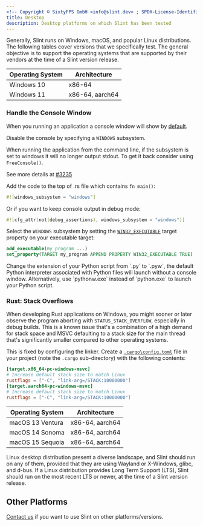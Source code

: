 ```yaml
---
<!-- Copyright © SixtyFPS GmbH <info@slint.dev> ; SPDX-License-Identifier: MIT -->
title: Desktop
description: Desktop platforms on which Slint has been tested
---
```



Generally, Slint runs on Windows, macOS, and popular Linux distributions. The following tables
cover versions that we specifically test. The general objective is to support the operating systems that
are supported by their vendors at the time of a Slint version release.


<Tabs syncKey="dev-platform">
<TabItem label="Windows" icon="seti:windows">

| Operating System | Architecture    |
| ---------------- | --------------- |
| Windows 10       | x86-64          |
| Windows 11       | x86-64, aarch64 |

### Handle the Console Window

When you running an application a console window will show by [default](https://learn.microsoft.com/en-us/cpp/build/reference/subsystem-specify-subsystem?view=msvc-170).

Disable the console by specifying a `WINDOWS` subsystem.

When running the application from the command line, if the subsystem is set to windows it will no longer output stdout. To get it back consider using `FreeConsole()`.

See more details at [#3235](https://github.com/slint-ui/slint/issues/3235)

<Tabs syncKey="dev-language">
<TabItem label="Rust">

Add the code to the top of .rs file which contains `fn main()`:

```rust
#![windows_subsystem = "windows"]
```

Or if you want to keep console output in debug mode:

```rust
#![cfg_attr(not(debug_assertions), windows_subsystem = "windows")]
```
</TabItem>
<TabItem label="C++">


Select the `WINDOWS` subsystem by setting the [`WIN32_EXECUTABLE`](https://cmake.org/cmake/help/latest/prop_tgt/WIN32_EXECUTABLE.html#prop_tgt:WIN32_EXECUTABLE) target property on your executable target:

```cmake
add_executable(my_program ...)
set_property(TARGET my_program APPEND PROPERTY WIN32_EXECUTABLE TRUE)
```

</TabItem>

<TabItem label="Python">
Change the extension of your Python script from `.py` to `.pyw`, the default Python interpreter associated with
Python files will launch without a console window. Alternatively, use `pythonw.exe` instead of `python.exe` to launch
your Python script.
</TabItem>

</Tabs>

### Rust: Stack Overflows

When developing Rust applications on Windows, you might sooner or later observe the program aborting with `STATUS_STACK_OVERFLOW`,
especially in debug builds. This is a known issue that's a combination of a high demand for stack space and MSVC defaulting to
a stack size for the main thread that's significantly smaller compared to other operating systems.

This is fixed by configuring the linker. Create a [`.cargo\config.toml`](https://doc.rust-lang.org/cargo/reference/config.html#configuration)
file in your project (note the `.cargo` sub-directory) with the following contents:

```toml
[target.x86_64-pc-windows-msvc]
# Increase default stack size to match Linux
rustflags = ["-C", "link-arg=/STACK:10000000"]
[target.aarch64-pc-windows-msvc]
# Increase default stack size to match Linux
rustflags = ["-C", "link-arg=/STACK:10000000"]
```

</TabItem>
<TabItem label="macOS" icon="apple">

| Operating System  | Architecture    |
| ----------------- | --------------- |
| macOS 13 Ventura  | x86-64, aarch64 |
| macOS 14 Sonoma   | x86-64, aarch64 |
| macOS 15 Sequoia  | x86-64, aarch64 |

</TabItem>
<TabItem label="Linux" icon="linux">


Linux desktop distribution present a diverse landscape, and Slint should run on any of them, provided that they
are using Wayland or X-Windows, glibc, and d-bus. If a Linux distribution provides Long Term Support (LTS),
Slint should run on the most recent LTS or newer, at the time of a Slint version release.
</TabItem>
</Tabs>

## Other Platforms
[Contact us](https://slint.dev/contact) if you want to use Slint on other platforms/versions.
